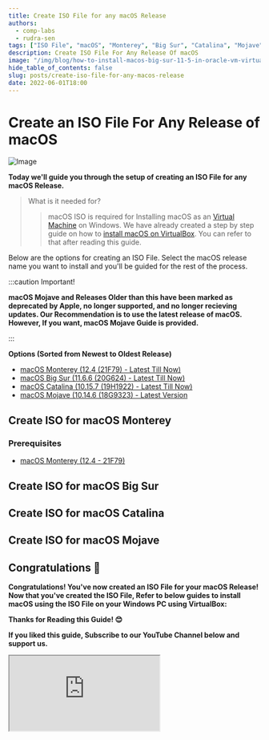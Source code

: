 ```yaml
---
title: Create ISO File for any macOS Release
authors:
  - comp-labs
  - rudra-sen
tags: ["ISO File", "macOS", "Monterey", "Big Sur", "Catalina", "Mojave"]
description: Create ISO File For Any Release Of macOS
image: "/img/blog/how-to-install-macos-big-sur-11-5-in-oracle-vm-virtualbox-windows.jpg"
hide_table_of_contents: false
slug: posts/create-iso-file-for-any-macos-release
date: 2022-06-01T18:00
---
```


# Create an ISO File For Any Release of macOS

![Image](/img/blog/how-to-install-macos-big-sur-11-5-in-oracle-vm-virtualbox-windows.jpg)

**Today we'll guide you through the setup of creating an ISO File for any macOS Release.**

> What is it needed for?
> > macOS ISO is required for Installing macOS as an [Virtual Machine](https://en.wikipedia.org/wiki/Virtual_machine) on Windows. We have already created a step by step guide on how to [install macOS on VirtualBox](/search?q=Install+macOS). You can refer to that after reading this guide.

<!-- truncate -->

Below are the options for creating an ISO File. Select the macOS release name you want to install and you'll be guided for the rest of the process.

:::caution Important!

**macOS Mojave and Releases Older than this have been marked as deprecated by Apple, no longer supported, and no longer recieving updates. Our Recommendation is to use the latest release of macOS. However, If you want, macOS Mojave Guide is provided.**

:::

**Options (Sorted from Newest to Oldest Release)**

- [macOS Monterey (12.4 (21F79) - Latest Till Now)](#create-iso-for-macos-monterey)
- [macOS Big Sur (11.6.6 (20G624) - Latest Till Now)](#create-iso-for-macos-big-sur)
- [macOS Catalina (10.15.7 (19H1922) - Latest Till Now)](#create-iso-for-macos-catalina)
- [macOS Mojave (10.14.6 (18G9323) - Latest Version](#create-iso-for-macos-mojave)

## Create ISO for macOS Monterey

### Prerequisites

- [macOS Monterey (12.4 - 21F79)](#)

## Create ISO for macOS Big Sur

## Create ISO for macOS Catalina

## Create ISO for macOS Mojave

## Congratulations 🎉

**Congratulations! You've now created an ISO File for your macOS Release! Now that you've created the ISO File, Refer to below guides to install macOS using the ISO File on your Windows PC using VirtualBox:**

<!-- - [Install macOS Monterey using VirtualBox on Windows](/blog/posts/install-macos-monterey-on-windows-using-virtualbox)
- [Install macOS Big Sur using VirtualBox on Windows](/blog/posts/install-macos-big-sur-on-windows-using-virtualbox)
- [Install macOS Catalina using VirtualBox on Windows](/blog/posts/install-macos-catalina-on-windows-using-virtualbox)
- [Install macOS Mojave using VirtualBox on Windows](/blog/posts/install-macos-mojave-on-windows-using-virtualbox) -->

**Thanks for Reading this Guide! 😊**

**If you liked this guide, Subscribe to our YouTube Channel below and support us.**

<iframe
  src="https://complabs.in/html/subscribe.html"
  title="Subscribe Comp Labs"
  height="150"
></iframe>
